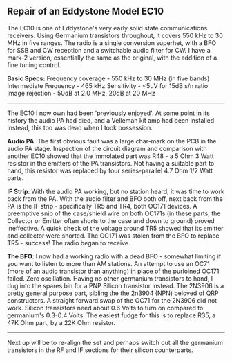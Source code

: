 == Repair of an Eddystone Model EC10==
The EC10 is one of Eddystone's very early solid state communications receivers. Using Germanium transistors throughout, it covers 550 kHz to 30 MHz in five ranges. The radio is a single conversion superhet, with a BFO for SSB and CW reception and a switchable audio filter for CW. I have a mark-2 version, essentially the same as the original, with the addition of a fine tuning control.

'''Basic Specs:'''
Frequency coverage - 550 kHz to 30 MHz (in five bands)
Intermediate Frequency - 465 kHz
Sensitivity - <5uV for 15dB s/n ratio
Image rejection - 50dB at 2.0 MHz, 20dB at 20 MHz

----
The EC10 I now own had been 'previously enjoyed'. At some point in its history the audio PA had died, and a Velleman kit amp had been installed instead, this too was dead when I took possession. 

'''Audio PA''': 
The first obvious fault was a large char-mark on the PCB in the audio PA stage. Inspection of the circuit diagram and comparison with another EC10 showed that the immolated part was R48 - a 5 Ohm 3 Watt resistor in the emitters of the PA transistors. Not having a suitable part to hand, this resistor was replaced by four series-parallel 4.7 Ohm 1/2 Watt parts.

'''IF Strip''': 
With the audio PA working, but no station heard, it was time to work back from the PA. With the audio filter and BFO both off, next back from the PA is the IF strip - specifically TR5 and TR4, both OC171 devices. A preemptive snip of the case/shield wire on both OC171s (in these parts, the Collector or Emitter often shorts to the case and down to ground) proved ineffective. A quick check of the voltage around TR5 showed that its emitter and collector were shorted. The OC171 was stolen from the BFO to replace TR5 - success! The radio began to receive.

'''The BFO''': 
I now had a working radio with a dead BFO - somewhat limiting if you want to listen to more than AM stations. An attempt to use an OC71 (more of an audio transistor than anything) in place of the purloined OC171 failed. Zero oscillation. Having no other germanium transistors to hand, I dug into the spares bin for a PNP Silicon transistor instead.
The 2N3906 is a pretty general purpose part, sibling the the 2n3904 (NPN) beloved of QRP constructors. A straight forward swap of the OC71 for the 2N3906 did not work. Silicon transistors need about 0.6 Volts to turn on compared to germanium's 0.3-0.4 Volts.  The easiest fudge for this is to replace R35, a 47K Ohm part, by a 22K Ohm resistor.

----
Next up will be to re-align the set and perhaps switch out all the germanium transistors in the RF and IF sections for their silicon counterparts.